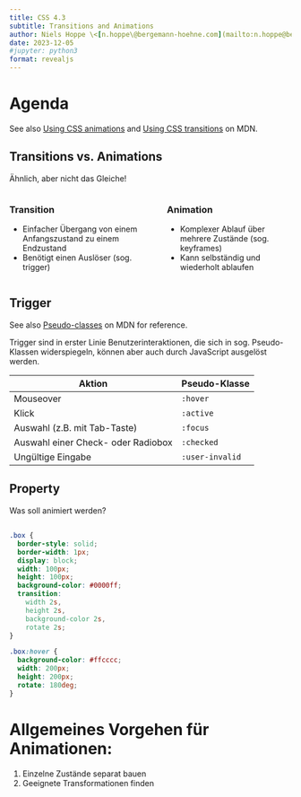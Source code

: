 ```yaml
---
title: CSS 4.3
subtitle: Transitions and Animations
author: Niels Hoppe \<[n.hoppe\@bergemann-hoehne.com](mailto:n.hoppe@bergemann-hoehne.com){.email}\>
date: 2023-12-05
#jupyter: python3
format: revealjs
---
```


# Agenda

See also [Using CSS animations](https://developer.mozilla.org/en-US/docs/Web/CSS/CSS_animations/Using_CSS_animations) and [Using CSS transitions](https://developer.mozilla.org/en-US/docs/Web/CSS/CSS_transitions/Using_CSS_transitions) on MDN.

## Transitions vs. Animations

Ähnlich, aber nicht das Gleiche!

:::: {.columns}
::: {.column}
### Transition

* Einfacher Übergang von einem Anfangszustand zu einem Endzustand
* Benötigt einen Auslöser (sog. trigger)
:::

::: {.column}
### Animation

* Komplexer Ablauf über mehrere Zustände (sog. keyframes)
* Kann selbständig und wiederholt ablaufen
:::
::::

## Trigger {.smaller}

::: {.aside}
See also [Pseudo-classes](https://developer.mozilla.org/en-US/docs/Web/CSS/Pseudo-classes) on MDN for reference.
:::

Trigger sind in erster Linie Benutzerinteraktionen,
die sich in sog. Pseudo-Klassen widerspiegeln,
können aber auch durch JavaScript ausgelöst werden.

| Aktion | Pseudo-Klasse |
|--------|---------------|
| Mouseover | `:hover` |
| Klick | `:active` |
| Auswahl (z.B. mit Tab-Taste) | `:focus` |
| Auswahl einer Check- oder Radiobox | `:checked` |
| Ungültige Eingabe | `:user-invalid` |

## Property

Was soll animiert werden?

##

```.css
.box {
  border-style: solid;
  border-width: 1px;
  display: block;
  width: 100px;
  height: 100px;
  background-color: #0000ff;
  transition:
    width 2s,
    height 2s,
    background-color 2s,
    rotate 2s;
}

.box:hover {
  background-color: #ffcccc;
  width: 200px;
  height: 200px;
  rotate: 180deg;
}
```

# Allgemeines Vorgehen für Animationen:

1. Einzelne Zustände separat bauen
2. Geeignete Transformationen finden